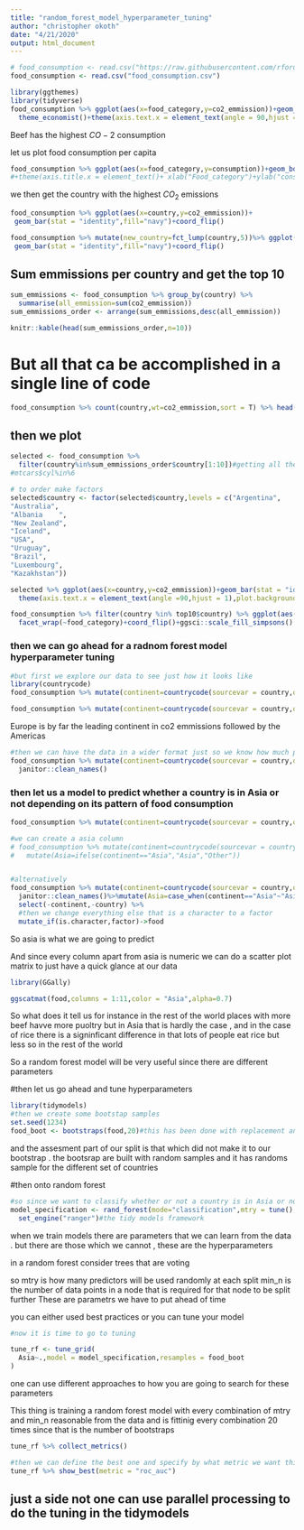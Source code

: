 ---
title: "random_forest_model_hyperparameter_tuning"
author: "christopher okoth"
date: "4/21/2020"
output: html_document
---
```{r}
# food_consumption <- read.csv("https://raw.githubusercontent.com/rfordatascience/tidytuesday/master/data/2020/2020-02-18/food_consumption.csv")
food_consumption <- read.csv("food_consumption.csv")
```


```{r fig.height=6,fig.width=9}
library(ggthemes)
library(tidyverse)
food_consumption %>% ggplot(aes(x=food_category,y=co2_emmission))+geom_boxplot(fill="navy")+
  theme_economist()+theme(axis.text.x = element_text(angle = 90,hjust = 1),plot.background = element_rect("gold3"))
```

Beef has the highest $CO-2$ consumption 

let us plot food consumption per capita 
```{r}
food_consumption %>% ggplot(aes(x=food_category,y=consumption))+geom_boxplot(fill="red")+coord_flip()+theme_economist()
#+theme(axis.title.x = element_text()+ xlab("Food_category")+ylab("consumption"))
```

we then get the country with the highest $CO_2$ emissions 


```{r fig.height=15}
food_consumption %>% ggplot(aes(x=country,y=co2_emmission))+
 geom_bar(stat = "identity",fill="navy")+coord_flip()

food_consumption %>% mutate(new_country=fct_lump(country,5))%>% ggplot(aes(x=new_country,y=co2_emmission))+
 geom_bar(stat = "identity",fill="navy")+coord_flip()
```

## Sum emmissions per country and get the top 10


```{r}
sum_emmissions <- food_consumption %>% group_by(country) %>% 
  summarise(all_emmission=sum(co2_emmission))
sum_emmissions_order <- arrange(sum_emmissions,desc(all_emmission))

```

```{r}
knitr::kable(head(sum_emmissions_order,n=10))
```


# But all that ca be accomplished in a single line of code 
```{r}
food_consumption %>% count(country,wt=co2_emmission,sort = T) %>% head(10)->top10
```


## then we plot 


```{r}
selected <- food_consumption %>% 
  filter(country%in%sum_emmissions_order$country[1:10])#getting all the information about the top10 from the parent data 
#mtcars$cyl%in%6

```
```{r}
# to order make factors 
selected$country <- factor(selected$country,levels = c("Argentina",		
"Australia",		
"Albania	",		
"New Zealand",	
"Iceland",			
"USA",			
"Uruguay",	
"Brazil",		
"Luxembourg",		
"Kazakhstan"))
```


```{r fig.height=6,fig.width=10}
selected %>% ggplot(aes(x=country,y=co2_emmission))+geom_bar(stat = "identity",fill="coral1")+theme_economist()+
  theme(axis.text.x = element_text(angle =90,hjust = 1),plot.background = element_rect("aliceblue"))+facet_wrap(.~food_category)+coord_flip()
```


```{r eval=FALSE, include=FALSE}
food_consumption %>% filter(country %in% top10$country) %>% ggplot(aes(factor(country),co2_emmission,fill=country))+geom_col()+
  facet_wrap(~food_category)+coord_flip()+ggsci::scale_fill_simpsons()
```






### then we can go ahead for a radnom forest model hyperparameter tuning 

```{r}
#but first we explore our data to see just how it looks like 
library(countrycode)
food_consumption %>% mutate(continent=countrycode(sourcevar = country,origin = "country.name",destination = "continent"))

food_consumption %>% mutate(continent=countrycode(sourcevar = country,origin = "country.name",destination = "continent")) %>% count(continent,wt=co2_emmission,sort = T)
```
Europe is by far the leading continent in co2 emmissions followed by the Americas 


```{r}
#then we can have the data in a wider format just so we know how much pork does each country consume and so on and so fort 
food_consumption %>% mutate(continent=countrycode(sourcevar = country,origin = "country.name",destination = "continent")) %>% select(-co2_emmission) %>% pivot_wider(names_from = food_category,values_from = consumption) %>% 
  janitor::clean_names()
```

### then let us  a model to predict whether a country is in Asia or not depending on its pattern of food consumption
```{r}
food_consumption %>% mutate(continent=countrycode(sourcevar = country,origin = "country.name",destination = "continent")) %>% select(-co2_emmission) %>% count(continent,wt=consumption,sort = T)
```

```{r}
#we can create a asia column 
# food_consumption %>% mutate(continent=countrycode(sourcevar = country,origin = "country.name",destination = "continent")) %>% select(-co2_emmission) %>% 
#   mutate(Asia=ifelse(continent=="Asia","Asia","Other"))


#alternatively
food_consumption %>% mutate(continent=countrycode(sourcevar = country,origin = "country.name",destination = "continent")) %>% select(-co2_emmission) %>% pivot_wider(names_from = food_category,values_from = consumption) %>% 
  janitor::clean_names()%>%mutate(Asia=case_when(continent=="Asia"~"Asia",T~"Other")) %>% 
  select(-continent,-country) %>%
  #then we change everything else that is a character to a factor
  mutate_if(is.character,factor)->food
```

So asia is what we are going to predict 

And since every column apart from asia is numeric we can do a scatter plot matrix to just have a quick glance at our data 


```{r}
library(GGally)

ggscatmat(food,columns = 1:11,color = "Asia",alpha=0.7)
```
So what does it tell us for instance in the rest of the world places with more beef havve more puoltry but in Asia that is hardly the case , and in the case of rice there is a signinficant difference in that lots of people eat rice but less so in the rest of the world 

So a random forest model will be very useful since there are different parameters 

#then let us go ahead and tune hyperparameters 
```{r}
library(tidymodels)
#then we create some bootstap samples 
set.seed(1234)
food_boot <- bootstraps(food,20)#this has been done with replacement and it is the same sixe as our original dataset and so there are duplicates in it   
```
and the assesment part of our split is that which did not make it to our bootstrap . the bootsrap are built with random samples and it has randoms sample for the different set of countries 


#then onto random forest 

```{r}
#so since we want to classify whether or not a country is in Asia or not 
model_specification <- rand_forest(mode="classification",mtry = tune(),min_n = tune(),trees = 1000) %>% 
  set_engine("ranger")#the tidy models framework 
```


when we train models  there are parameters that we can learn from the data . but there are those which we cannot , these are the hyperparameters 

in a random forest consider trees that are voting 

so mtry is how many predictors will be used randomly at each split 
min_n is the number of data points in a node that is required for that node to be split further 
These are parametrs we have to put ahead of time 

you can either used best practices or you can tune your model


```{r}
#now it is time to go to tuning 

tune_rf <- tune_grid(
  Asia~.,model = model_specification,resamples = food_boot
)
```

one can use different approaches to how you are going to search for these parameters 


This thing is training a random forest model with every combination of mtry and min_n reasonable from the data and is fittinig every combination 20 times since that is the number of bootstraps 

```{r}
tune_rf %>% collect_metrics()
```
```{r}
#then we can define the best one and specify by what metric we want this done 
tune_rf %>% show_best(metric = "roc_auc")
```
## just a side not one can use parallel processing to do the tuning in the tidymodels
